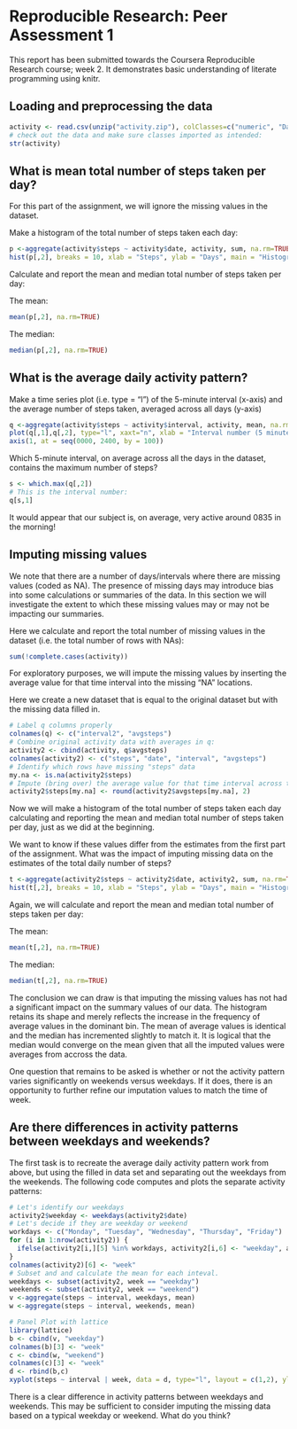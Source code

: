 # Reproducible Research: Peer Assessment 1

This report has been submitted towards the Coursera Reproducible Research course; week 2. It demonstrates basic understanding of literate programming using knitr.

## Loading and preprocessing the data

```r
activity <- read.csv(unzip("activity.zip"), colClasses=c("numeric", "Date", "numeric"))
# check out the data and make sure classes imported as intended:
str(activity)
```

## What is mean total number of steps taken per day?

For this part of the assignment, we will ignore the missing values in the dataset.

Make a histogram of the total number of steps taken each day:

```r
p <-aggregate(activity$steps ~ activity$date, activity, sum, na.rm=TRUE)
hist(p[,2], breaks = 10, xlab = "Steps", ylab = "Days", main = "Histogram of steps taken per day", col = "blue")
```

Calculate and report the mean and median total number of steps taken per day:

The mean:
```r
mean(p[,2], na.rm=TRUE)
```
The median:
```r
median(p[,2], na.rm=TRUE)
```

## What is the average daily activity pattern?

Make a time series plot (i.e. type = "l") of the 5-minute interval (x-axis) and the average number of steps taken, averaged across all days (y-axis)
```r
q <-aggregate(activity$steps ~ activity$interval, activity, mean, na.rm=TRUE)
plot(q[,1],q[,2], type="l", xaxt="n", xlab = "Interval number (5 minute intervals from 0000 hours to 2355)", ylab = "Average number of steps", main="Average number of steps per interval across all days")
axis(1, at = seq(0000, 2400, by = 100))
```

Which 5-minute interval, on average across all the days in the dataset, contains the maximum number of steps?
```r
s <- which.max(q[,2])
# This is the interval number:
q[s,1]
```

It would appear that our subject is, on average, very active around 0835 in the morning!

## Imputing missing values

We note that there are a number of days/intervals where there are missing values (coded as NA). The presence of missing days may introduce bias into some calculations or summaries of the data. In this section we will investigate the extent to which these missing values may or may not be impacting our summaries.

Here we calculate and report the total number of missing values in the dataset (i.e. the total number of rows with NAs):
```r
sum(!complete.cases(activity))
```

For exploratory purposes, we will impute the missing values by inserting the average value for that time interval into the missing "NA" locations.

Here we create a new dataset that is equal to the original dataset but with the missing data filled in.

```r
# Label q columns properly
colnames(q) <- c("interval2", "avgsteps")
# Combine original activity data with averages in q:
activity2 <- cbind(activity, q$avgsteps)
colnames(activity2) <- c("steps", "date", "interval", "avgsteps")
# Identify which rows have missing "steps" data
my.na <- is.na(activity2$steps)
# Impute (bring over) the average value for that time interval across the whole data set
activity2$steps[my.na] <- round(activity2$avgsteps[my.na], 2)
```


Now we will make a histogram of the total number of steps taken each day calculating and reporting the mean and median total number of steps taken per day, just as we did at the beginning. 

We want to know if these values differ from the estimates from the first part of the assignment. What was the impact of imputing missing data on the estimates of the total daily number of steps?

```r
t <-aggregate(activity2$steps ~ activity2$date, activity2, sum, na.rm=TRUE)
hist(t[,2], breaks = 10, xlab = "Steps", ylab = "Days", main = "Histogram 2 of steps taken per day", col = "blue")
```

Again, we will calculate and report the mean and median total number of steps taken per day:

The mean:
```r
mean(t[,2], na.rm=TRUE)
```
The median:
```r
median(t[,2], na.rm=TRUE)
```

The conclusion we can draw is that imputing the missing values has not had a significant impact on the summary values of our data. The histogram retains its shape and merely reflects the increase in the frequency of average values in the dominant bin. The mean of average values is identical and the median has incremented slightly to match it. It is logical that the median would converge on the mean given that all the imputed values were averages from accross the data.

One question that remains to be asked is whether or not the activity pattern varies significantly on weekends versus weekdays. If it does, there is an opportunity to further refine our imputation values to match the time of week.

## Are there differences in activity patterns between weekdays and weekends?

The first task is to recreate the average daily activity pattern work from above, but using the filled in data set and separating out the weekdays from the weekends. The following code computes and plots the separate activity patterns:

```r
# Let's identify our weekdays
activity2$weekday <- weekdays(activity2$date)
# Let's decide if they are weekday or weekend
workdays <- c("Monday", "Tuesday", "Wednesday", "Thursday", "Friday")
for (i in 1:nrow(activity2)) {
  ifelse(activity2[i,][5] %in% workdays, activity2[i,6] <- "weekday", activity2[i,6] <- "weekend" )
}
colnames(activity2)[6] <- "week"
# Subset and and calculate the mean for each inteval.
weekdays <- subset(activity2, week == "weekday")
weekends <- subset(activity2, week == "weekend")
v <-aggregate(steps ~ interval, weekdays, mean)
w <-aggregate(steps ~ interval, weekends, mean)

# Panel Plot with lattice
library(lattice)
b <- cbind(v, "weekday")
colnames(b)[3] <- "week"
c <- cbind(w, "weekend")
colnames(c)[3] <- "week"
d <- rbind(b,c)
xyplot(steps ~ interval | week, data = d, type="l", layout = c(1,2), ylab = "Number of steps")
```

There is a clear difference in activity patterns between weekdays and weekends. This may be sufficient to consider imputing the missing data based on a typical weekday or weekend. What do you think?
